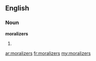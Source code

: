 ==English==
===Noun===
'''moralizers'''

#{{plural of|[[moralizer]]}}

[[ar:moralizers]]
[[fr:moralizers]]
[[my:moralizers]]